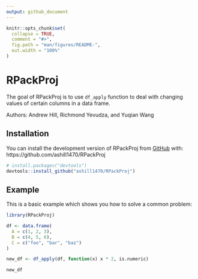 ```yaml
---
output: github_document
---
```


<!-- README.md is generated from README.Rmd. Please edit that file -->

```r
knitr::opts_chunk$set(
  collapse = TRUE,
  comment = "#>",
  fig.path = "man/figures/README-",
  out.width = "100%"
)
```

# RPackProj

<!-- badges: start -->
<!-- badges: end -->

The goal of RPackProj is to use `df_apply` function to deal with changing values of certain columns in a data frame. 

Authors: Andrew Hill, Richmond Yevudza, and Yuqian Wang

## Installation

You can install the development version of RPackProj from [GitHub](https://github.com/) with: https://github.com/ashill1470/RPackProj

``` r
# install.packages("devtools")
devtools::install_github("ashill1470/RPackProj")
```

## Example

This is a basic example which shows you how to solve a common problem:

```r
library(RPackProj)

df <- data.frame(
  A = c(1, 2, 3),
  B = c(4, 5, 6),
  C = c("foo", "bar", "baz")
)

new_df <- df_apply(df, function(x) x * 2, is.numeric)

new_df
```
